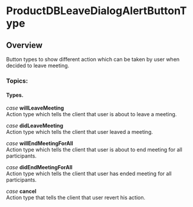 

# ProductDBLeaveDialogAlertButtonType
## Overview
Button types to show different action which can be taken by user when decided to leave meeting.


### Topics:

#### Types. 
*case* **willLeaveMeeting**  
       Action type which tells the client that user is about to leave a meeting.  
       
*case* **didLeaveMeeting**  
       Action type which tells the client that user leaved a meeting.

*case* **willEndMeetingForAll**  
       Action type which tells the client that user is about to end meeting for all participants.

*case* **didEndMeetingForAll**  
       Action type which tells the client that user has ended meeting for all participants.

*case* **cancel**  
      Action type that tells the client that user revert his action.

